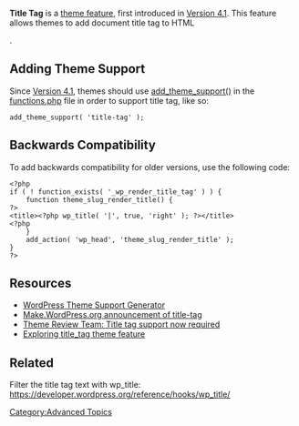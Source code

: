 {{Languages|
{{en|Title Tag}}
{{ja|Title Tag}}
}}
'''Title Tag''' is a [[Theme Features|theme feature]], first introduced in [[Version 4.1]]. This feature allows themes to add document title tag to HTML <head>.

== Adding Theme Support ==

Since [[Version 4.1]], themes should use [[Function_Reference/add_theme_support|add_theme_support()]] in the [[Theme_Development#Functions_File|functions.php]] file in order to support title tag, like so:

<pre>add_theme_support( 'title-tag' );</pre>

== Backwards Compatibility ==

To add backwards compatibility for older versions, use the following code:

<pre>
<?php
if ( ! function_exists( '_wp_render_title_tag' ) ) {
	function theme_slug_render_title() {
?>
<title><?php wp_title( '|', true, 'right' ); ?></title>
<?php
	}
	add_action( 'wp_head', 'theme_slug_render_title' );
}
?>
</pre>

== Resources ==

* [http://generatewp.com/theme-support/ WordPress Theme Support Generator]
* [https://make.wordpress.org/core/2014/10/29/title-tags-in-4-1/ Make.WordPress.org announcement of title-tag]
* [https://make.wordpress.org/themes/2015/08/25/title-tag-support-now-required/ Theme Review Team: Title tag support now required]
* [https://bravokeyl.com/exploring-title-tag-theme-feature/ Exploring title_tag theme feature]

== Related ==
{{Theme Support}}

Filter the title tag text with wp_title: https://developer.wordpress.org/reference/hooks/wp_title/

[[Category:Advanced Topics]]
